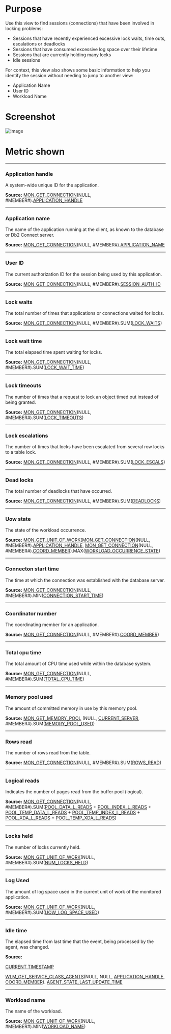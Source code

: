 # Purpose

Use this view to find sessions (connections) that have been involved in locking problems:

* Sessions that have recently experienced excessive lock waits, time outs, escalations or deadlocks
* Sessions that have consumed excessive log space over their lifetime
* Sessions that are currently holding many locks
* Idle sessions

For context, this view also shows some basic information to help you identify the session without needing to jump to another view:

* Application Name
* User ID
* Workload Name



# Screenshot
![image](./images/lock_statistics.png)




# Metric shown


<hr />

### Application handle

A system-wide unique ID for the application.

**Source:** [MON_GET_CONNECTION](https://www.ibm.com/docs/en/db2/11.5?topic=functions-mon-get-connection-get-connection-metrics)(NULL, #MEMBER#).[APPLICATION_HANDLE](https://www.ibm.com/docs/en/db2/11.5?topic=reference-#r0054410)



<hr />

### Application name

The name of the application running at the client, as known to the database or Db2 Connect server.

**Source:** [MON_GET_CONNECTION](https://www.ibm.com/docs/en/db2/11.5?topic=functions-mon-get-connection-get-connection-metrics)(NULL, #MEMBER#).[APPLICATION_NAME](https://www.ibm.com/docs/en/db2/11.5?topic=reference-#r0001165)


<hr />

### User ID

The current authorization ID for the session being used by this application.

**Source:** [MON_GET_CONNECTION](https://www.ibm.com/docs/en/db2/11.5?topic=functions-mon-get-connection-get-connection-metrics)(NULL, #MEMBER#).[SESSION_AUTH_ID](https://www.ibm.com/docs/en/db2/11.5?topic=reference-s#r0010880)


<hr />

### Lock waits

The total number of times that applications or connections waited for locks.

**Source:** [MON_GET_CONNECTION](https://www.ibm.com/docs/en/db2/11.5?topic=functions-mon-get-connection-get-connection-metrics)(NULL, #MEMBER#).SUM([LOCK_WAITS](https://www.ibm.com/docs/en/db2/11.5?topic=reference-l#r0001293))


<hr />

### Lock wait time

The total elapsed time spent waiting for locks.

**Source:** [MON_GET_CONNECTION](https://www.ibm.com/docs/en/db2/11.5?topic=functions-mon-get-connection-get-connection-metrics)(NULL, #MEMBER#).SUM([LOCK_WAIT_TIME](https://www.ibm.com/docs/en/db2/11.5?topic=reference-l#r0001294))


<hr />

### Lock timeouts

The number of times that a request to lock an object timed out instead of being granted.

**Source:** [MON_GET_CONNECTION](https://www.ibm.com/docs/en/db2/11.5?topic=functions-mon-get-connection-get-connection-metrics)(NULL, #MEMBER#).SUM([LOCK_TIMEOUTS](https://www.ibm.com/docs/en/db2/11.5?topic=reference-l#r0001290))



<hr />

### Lock escalations

The number of times that locks have been escalated from several row locks to a table lock.

**Source:** [MON_GET_CONNECTION](https://www.ibm.com/docs/en/db2/11.5?topic=functions-mon-get-connection-get-connection-metrics)(NULL, #MEMBER#).SUM([LOCK_ESCALS](https://www.ibm.com/docs/en/db2/11.5?topic=reference-l#r0001284))



<hr />

### Dead locks

The total number of deadlocks that have occurred.

**Source:** [MON_GET_CONNECTION](https://www.ibm.com/docs/en/db2/11.5?topic=functions-mon-get-connection-get-connection-metrics)(NULL, #MEMBER#).SUM([DEADLOCKS](https://www.ibm.com/docs/en/db2/11.5?topic=reference-d#r0001283))


<hr />

### Uow state


The state of the workload occurrence.


**Source:** [MON_GET_UNIT_OF_WORK](https://www.ibm.com/docs/en/db2/11.5?topic=mpf-mon-get-unit-work-get-unit-work-metrics)([MON_GET_CONNECTION](https://www.ibm.com/docs/en/db2/11.5?topic=functions-mon-get-connection-get-connection-metrics)(NULL, #MEMBER#).[APPLICATION_HANDLE](https://www.ibm.com/docs/en/db2/11.5?topic=reference-#r0054410), [MON_GET_CONNECTION](https://www.ibm.com/docs/en/db2/11.5?topic=functions-mon-get-connection-get-connection-metrics)(NULL, #MEMBER#).[COORD_MEMBER](https://www.ibm.com/docs/en/db2/11.5?topic=reference-c#r0055426)).MAX([WORKLOAD_OCCURRENCE_STATE](https://www.ibm.com/docs/en/db2/11.5?topic=reference-w#r0054064))



<hr />

### Connecton start time

The time at which the connection was established with the database server.

**Source:** [MON_GET_CONNECTION](https://www.ibm.com/docs/en/db2/11.5?topic=functions-mon-get-connection-get-connection-metrics)(NULL, #MEMBER#).MIN([CONNECTION_START_TIME](https://www.ibm.com/docs/en/db2/11.5?topic=reference-c#r0056524))


<hr />

### Coordinator number

The coordinating member for an application.

**Source:** [MON_GET_CONNECTION](https://www.ibm.com/docs/en/db2/11.5?topic=functions-mon-get-connection-get-connection-metrics)(NULL, #MEMBER#).[COORD_MEMBER](https://www.ibm.com/docs/en/db2/11.5?topic=reference-c#r0055426))


<hr />

### Total cpu time

The total amount of CPU time used while within the database system.

**Source:** [MON_GET_CONNECTION](https://www.ibm.com/docs/en/db2/11.5?topic=functions-mon-get-connection-get-connection-metrics)(NULL, #MEMBER#).SUM([TOTAL_CPU_TIME](https://www.ibm.com/docs/en/db2/11.5?topic=reference-t#r0054057))


<hr />

### Memory pool used

The amount of committed memory in use by this memory pool.

**Source:** [MON_GET_MEMORY_POOL](https://www.ibm.com/docs/en/db2/11.5?topic=mpf-mon-get-memory-pool-get-memory-pool-information)
(NULL, [CURRENT_SERVER](https://www.ibm.com/docs/en/db2-for-zos/11?topic=registers-current-server), #MEMBER#).SUM([MEMORY_POOL_USED](https://www.ibm.com/docs/en/db2/11.5?topic=reference-m#r0059534))


<hr />

### Rows read

The number of rows read from the table.

**Source:** [MON_GET_CONNECTION](https://www.ibm.com/docs/en/db2/11.5?topic=functions-mon-get-connection-get-connection-metrics)(NULL, #MEMBER#).SUM([ROWS_READ](https://www.ibm.com/docs/en/db2/11.5?topic=reference-r#r0001317))


<hr />

### Logical reads

Indicates the number of pages read from the buffer pool (logical).

**Source:** [MON_GET_CONNECTION](https://www.ibm.com/docs/en/db2/11.5?topic=functions-mon-get-connection-get-connection-metrics)(NULL, #MEMBER#).SUM([POOL_DATA_L_READS](https://www.ibm.com/docs/en/db2/11.5?topic=reference-p#r0001235) + [POOL_INDEX_L_READS](https://www.ibm.com/docs/en/db2/11.5?topic=reference-p#r0001238) + [POOL_TEMP_DATA_L_READS](https://www.ibm.com/docs/en/db2/11.5?topic=reference-p#r0011302) + [POOL_TEMP_INDEX_L_READS](https://www.ibm.com/docs/en/db2/11.5?topic=reference-p#r0011303) + [POOL_XDA_L_READS](https://www.ibm.com/docs/en/db2/11.5?topic=reference-p#r0022731) + [POOL_TEMP_XDA_L_READS](https://www.ibm.com/docs/en/db2/11.5?topic=reference-p#r0022738))



<hr />

### Locks held

The number of locks currently held.


**Source:** [MON_GET_UNIT_OF_WORK](https://www.ibm.com/docs/en/db2/11.5?topic=mpf-mon-get-unit-work-get-unit-work-metrics)(NULL, #MEMBER#).SUM([NUM_LOCKS_HELD](https://www.ibm.com/docs/en/db2/11.5?topic=reference-l#r0001281))



<hr />

### Log Used

The amount of log space used in the current unit of work of the monitored application.

**Source:** [MON_GET_UNIT_OF_WORK](https://www.ibm.com/docs/en/db2/11.5?topic=mpf-mon-get-unit-work-get-unit-work-metrics)(NULL, #MEMBER#).SUM([UOW_LOG_SPACE_USED](https://www.ibm.com/docs/en/db2/11.5?topic=reference-u#r0001280))


<hr />

### Idle time

The elapsed time from last time that the event, being processed by the agent, was changed.


**Source:**

[CURRENT TIMESTAMP](https://www.ibm.com/docs/en/db2-for-zos/11?topic=registers-current-timestamp)


[WLM_GET_SERVICE_CLASS_AGENTS](https://www.ibm.com/docs/en/db2/11.5?topic=views-wlm-get-service-class-agents-v97)(NULL, NULL, [APPLICATION_HANDLE](https://www.ibm.com/docs/en/db2/11.5?topic=reference-#r0054410), [COORD_MEMBER](https://www.ibm.com/docs/en/db2/11.5?topic=reference-c#r0055426)).
[AGENT_STATE_LAST_UPDATE_TIME](https://www.ibm.com/docs/en/db2/11.5?topic=views-wlm-get-service-class-agents-v97)



<hr />

### Workload name

The name of the workload.

**Source:** [MON_GET_UNIT_OF_WORK](https://www.ibm.com/docs/en/db2/11.5?topic=mpf-mon-get-unit-work-get-unit-work-metrics)(NULL, #MEMBER#).MIN([WORKLOAD_NAME](https://www.ibm.com/docs/en/db2/11.5?topic=reference-w#r0051600))


